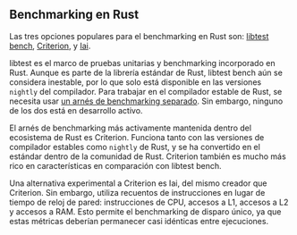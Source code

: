 ## Benchmarking en Rust

Las tres opciones populares para el benchmarking en Rust son:
[libtest bench](/learn/benchmarking/rust/libtest-bench/),
[Criterion](/learn/benchmarking/rust/criterion/), y
[Iai](/learn/benchmarking/rust/iai/).

libtest es el marco de pruebas unitarias y benchmarking incorporado en Rust.
Aunque es parte de la librería estándar de Rust, libtest bench aún se considera inestable,
por lo que solo está disponible en las versiones `nightly` del compilador.
Para trabajar en el compilador estable de Rust,
se necesita usar [un arnés de benchmarking separado](https://github.com/bluss/bencher).
Sin embargo, ninguno de los dos está en desarrollo activo.

El arnés de benchmarking más activamente mantenida dentro del ecosistema de Rust es Criterion.
Funciona tanto con las versiones de compilador estables como `nightly` de Rust,
y se ha convertido en el estándar dentro de la comunidad de Rust.
Criterion también es mucho más rico en características en comparación con libtest bench.

Una alternativa experimental a Criterion es Iai, del mismo creador que Criterion.
Sin embargo, utiliza recuentos de instrucciones en lugar de tiempo de reloj de pared:
instrucciones de CPU, accesos a L1, accesos a L2 y accesos a RAM.
Esto permite el benchmarking de disparo único, ya que estas métricas deberían permanecer casi idénticas entre ejecuciones.